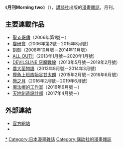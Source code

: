 {{Unreferenced|time=2021-05-07T14:47:35+00:00}}
《'''月刊Morning two'''》（{{lang-ja|月刊モーニングtwo}}），[[講談社|講談社]]出版的[[漫畫雜誌|漫畫雜誌]]，月刊。

== 主要連載作品 ==
* [[聖☆哥傳|聖☆哥傳]]（2006年第1號－）
* [[變研會|變研會]]（2006年第2號－2015年8月號）
* [[刻刻|刻刻]]（2008年10月號－2014年11月號）
* [[ALL_OUT!!|ALL OUT!!]]（2013年1月號－2020年1月號）
* [[DEVILSLINE_惡魔戰線|DEVILSLINE 惡魔戰線]]（2013年5月號－2019年2月號）
* [[農大菌物語|農大菌物語]]（2013年8月號－2014年3月號）
* [[摸魚上班族飴谷甘太朗|摸魚上班族飴谷甘太朗]]（2015年2月號－2016年6月號）
* [[戀之月|戀之月]]（2016年2月號－2019年6月號）
* [[魔法帽的工作室|魔法帽的工作室]]（2016年9月號－）
* [[天地創造設計部|天地創造設計部]]（2017年4月號－）

== 外部連結 ==
* [https://morning.kodansha.co.jp/morningtwo/ 官方網站]{{ja icon}}
*{{Twitter|morningtwo|月刊Morning two}}

{{Morning連載中}}
{{講談社}}

{{DEFAULTSORT:Gekkan Morning Two}}
[[Category:Morning|*]]
[[Category:日本漫畫雜誌|Category:日本漫畫雜誌]]
[[Category:講談社的漫畫雜誌|Category:講談社的漫畫雜誌]]